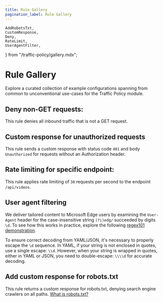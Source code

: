 ```yaml
---
title: Rule Gallery
pagination_label: Rule Gallery
---
```


	AddRobotsTxt,
	CustomResponse,
	Deny,
	RateLimit,
	UserAgentFilter,
} from "/traffic-policy/gallery.mdx";

# Rule Gallery

Explore a curated collection of example configurations spanning from common to
unconventional use-cases for the Traffic Policy module.

## Deny non-GET requests:

This rule denies all inbound traffic that is not a GET request.

<Deny />

## Custom response for unauthorized requests

This rule sends a custom response with status code `401` and body `Unauthorized`
for requests without an Authorization header.

<CustomResponse />

## Rate limiting for specific endpoint:

This rule applies rate limiting of `30` requests per second to the endpoint
`/api/videos`.

<RateLimit />

## User agent filtering

We deliver tailored content to Microsoft Edge users by examining the
`User-Agent` header for the case-insensitive string `(?i)edg/` succeeded by
digits `\d`. To see how this works in practice, explore the following
[regex101 demonstration](https://regex101.com/r/3NPVub/1).

To ensure correct decoding from YAML/JSON, it's necessary to properly escape the
`\d` sequence. In YAML, if your string is not enclosed in quotes, use a single
escape: `\\d`. However, when your string is wrapped in quotes, either in YAML or
JSON, you need to double-escape: `\\\\d` for accurate decoding.

<UserAgentFilter />

## Add custom response for robots.txt

This rule returns a custom response for robots.txt, denying search engine crawlers on all paths.
[What is robots.txt?](https://developers.google.com/search/docs/crawling-indexing/robots/intro)

<AddRobotsTxt />
